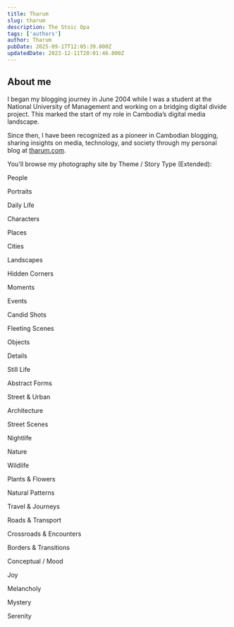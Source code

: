 ```yaml
---
title: Tharum
slug: tharum
description: The Stoic Opa
tags: ['authors']
author: Tharum
pubDate: 2025-09-17T12:05:39.000Z
updatedDate: 2023-12-11T20:01:46.000Z
---
```

## About me


I began my blogging journey in June 2004 while I was a student at the National University of Management and working on a bridging digital divide project. This marked the start of my role in Cambodia’s digital media landscape.

Since then, I have been recognized as a pioneer in Cambodian blogging, sharing insights on media, technology, and society through my personal blog at [tharum.com](https://tharum.com).

You'll browse my photography site by Theme / Story Type (Extended):

People

Portraits

Daily Life

Characters


Places

Cities

Landscapes

Hidden Corners


Moments

Events

Candid Shots

Fleeting Scenes

Objects

Details

Still Life

Abstract Forms

Street & Urban

Architecture

Street Scenes

Nightlife

Nature

Wildlife

Plants & Flowers

Natural Patterns

Travel & Journeys

Roads & Transport

Crossroads & Encounters

Borders & Transitions

Conceptual / Mood

Joy

Melancholy

Mystery

Serenity